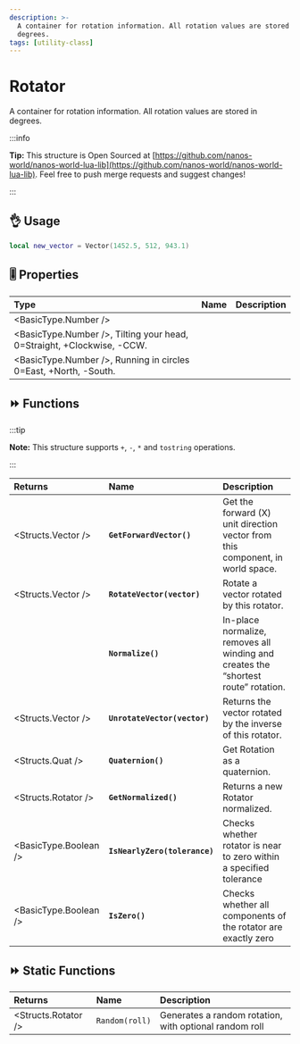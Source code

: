 ```yaml
---
description: >-
  A container for rotation information. All rotation values are stored in
  degrees.
tags: [utility-class]
---
```


# Rotator

A container for rotation information. All rotation values are stored in degrees.


:::info

**Tip:** This structure is Open Sourced at [https://github.com/nanos-world/nanos-world-lua-lib](https://github.com/nanos-world/nanos-world-lua-lib). Feel free to push merge requests and suggest changes!

:::

## 👌 Usage

```lua
local new_vector = Vector(1452.5, 512, 943.1)
```

## 🎚 Properties

| **Type** | **Name** | **Description** |
| :--- | :--- | :--- |
| <BasicType.Number /> |
| <BasicType.Number />, Tilting your head, 0=Straight, +Clockwise, -CCW. |
| <BasicType.Number />, Running in circles 0=East, +North, -South. |

## ⏩ Functions

:::tip

**Note:** This structure supports `+`, `-`, `*` and `tostring` operations.

:::

| **Returns** | **Name** | **Description** |
| :--- | :--- | :--- |
| <Structs.Vector /> | **`GetForwardVector()`** | Get the forward (X) unit direction vector from this component, in world space. |
| <Structs.Vector /> | **`RotateVector(vector)`** | Rotate a vector rotated by this rotator. |
|  | **`Normalize()`** | In-place normalize, removes all winding and creates the “shortest route” rotation. |
| <Structs.Vector /> | **`UnrotateVector(vector)`** | Returns the vector rotated by the inverse of this rotator. |
| <Structs.Quat /> | **`Quaternion()`** | Get Rotation as a quaternion. |
| <Structs.Rotator /> | **`GetNormalized()`** | Returns a new Rotator normalized. |
| <BasicType.Boolean /> | **`IsNearlyZero(tolerance)`** | Checks whether rotator is near to zero within a specified tolerance |
| <BasicType.Boolean /> | **`IsZero()`** | Checks whether all components of the rotator are exactly zero |


## ⏩ Static Functions

| **Returns** | **Name** | **Description** |
| :--- | :--- | :--- |
| <Structs.Rotator /> | `Random(roll)` | Generates a random rotation, with optional random roll |
